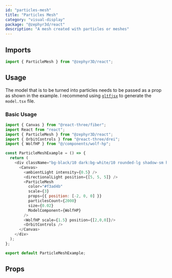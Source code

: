 ```yaml
---
id: "particles-mesh"
title: "Particles Mesh"
category: "visual-display"
package: "@zephyr3d/react"
description: "A mesh created with particles or meshes"
---
```


## Imports
```javascript
import { ParticleMesh } from "@zephyr3D/react";
```

## Usage

The model that is to be turned into particles needs to be passed as a prop as shown in the example.
I recommend using <a href="https://github.com/pmndrs/gltfjsx" target="_blank">`gltfjsx`</a> to generate the `model.tsx` file.

### Basic Usage

<ParticleMeshExample />

```javascript
import { Canvas } from "@react-three/fiber";
import React from "react";
import { ParticleMesh } from "@zephyr3D/react";
import { OrbitControls } from "@react-three/drei";
import { WolfHP } from "@/components/wolf-hp";

const ParticleMeshExample = () => {
  return (
    <div className="bg-black/10 dark:bg-white/10 rounded-lg shadow-sm h-80">
      <Canvas>
        <ambientLight intensity={0.5} />
        <directionalLight position={[5, 5, 5]} />
        <ParticleMesh
          color="#f3ad4b"
          scale={3}
          props={{ position: [-2, 0, 0] }}
          particlesCount={2000}
          size={0.02}
          ModelComponent={WolfHP}
        />
        <WolfHP scale={1.5} position={[2,0,0]}/>
        <OrbitControls />
      </Canvas>
    </div>
  );
};

export default ParticleMeshExample;
```

## Props
